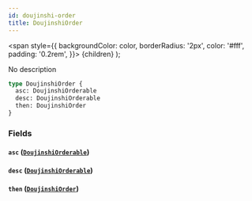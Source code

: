 ```yaml
---
id: doujinshi-order
title: DoujinshiOrder
---
```


<span
style={{
      backgroundColor: color,
      borderRadius: '2px',
      color: '#fff',
      padding: '0.2rem',
    }}>
{children}
</span>
);

No description

```graphql
type DoujinshiOrder {
  asc: DoujinshiOrderable
  desc: DoujinshiOrderable
  then: DoujinshiOrder
}
```

### Fields

#### `asc` ([`DoujinshiOrderable`](/docs/schema/enums/doujinshi-orderable))

#### `desc` ([`DoujinshiOrderable`](/docs/schema/enums/doujinshi-orderable))

#### `then` ([`DoujinshiOrder`](/docs/schema/inputs/doujinshi-order))
